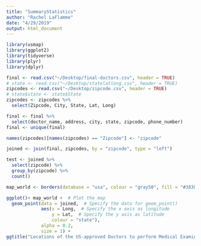 ```yaml
---
title: "SummaryStatistics"
author: "Rachel LaFlamme"
date: "4/29/2019"
output: html_document
---
```

```r
library(usmap)
library(ggplot2)
library(tidyverse)
library(plyr)
library(dplyr)
```

```r
final <- read.csv("~/Desktop/final-doctors.csv", header = TRUE) 
# state <- read.csv("~/Desktop/statelatlong.csv", header = TRUE)
zipcodes <- read.csv("~/Desktop/zipcode.csv", header = TRUE)
# state$state <- state$State
zipcodes <- zipcodes %>%
  select(Zipcode, City, State, Lat, Long)

final <- final %>%
  select(doctor_name, address, city, state, zipcode, phone_number)
final <- unique(final)

names(zipcodes)[names(zipcodes) == "Zipcode"] <- "zipcode"

joined <- join(final, zipcodes, by = "zipcode", type = "left")

test <- joined %>%
  select(zipcode) %>%
  group_by(zipcode) %>%
  count() 
```

```r
map_world <- borders(database = "usa", colour = "gray50", fill = "#383838")

ggplot()+ map_world +  # Plot the map
  geom_point(data = joined,  # Specify the data for geom_point()
             aes(x = Long,  # Specify the x axis as longitude
                 y = Lat,  # Specify the y axis as latitude
                 colour = "state"),
             alpha = 0.2,
             size = 1) +
ggtitle("Locations of the US-approved Doctors to perform Medical Examinations \nfor Green Card Applicants")
```


